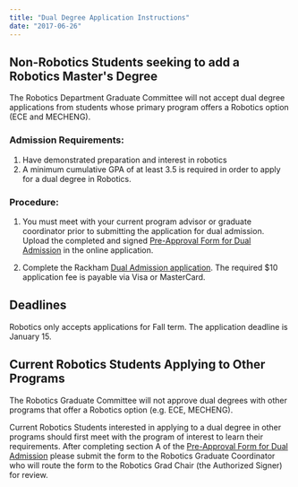 ```yaml
---
title: "Dual Degree Application Instructions"
date: "2017-06-26"
---
```


## Non-Robotics Students seeking to add a Robotics Master's Degree

The Robotics Department Graduate Committee will not accept dual degree applications from students whose primary program offers a Robotics option (ECE and MECHENG).

### Admission Requirements:

1. Have demonstrated preparation and interest in robotics
2. A minimum cumulative GPA of at least 3.5 is required in order to apply for a dual degree in Robotics.

### Procedure:

1. You must meet with your current program advisor or graduate coordinator prior to submitting the application for dual admission. Upload the completed and signed [Pre-Approval Form for Dual Admission](https://rackham.umich.edu/wp-content/uploads/2021/09/dual-admission-pre-approval-form.pdf) in the online application.

2. Complete the Rackham [Dual Admission application](https://applyweb.com/forms/umgdual). The required $10 application fee is payable via Visa or MasterCard.

## Deadlines

Robotics only accepts applications for Fall term. The application deadline is January 15.

## Current Robotics Students Applying to Other Programs

The Robotics Graduate Committee will not approve dual degrees with other programs that offer a Robotics option (e.g. ECE, MECHENG).

Current Robotics Students interested in applying to a dual degree in other programs should first meet with the program of interest to learn their requirements. After completing section A of the [Pre-Approval Form for Dual Admission](https://rackham.umich.edu/wp-content/uploads/2021/09/dual-admission-pre-approval-form.pdf) please submit the form to the Robotics Graduate Coordinator who will route the form to the Robotics Grad Chair (the Authorized Signer) for review. 
